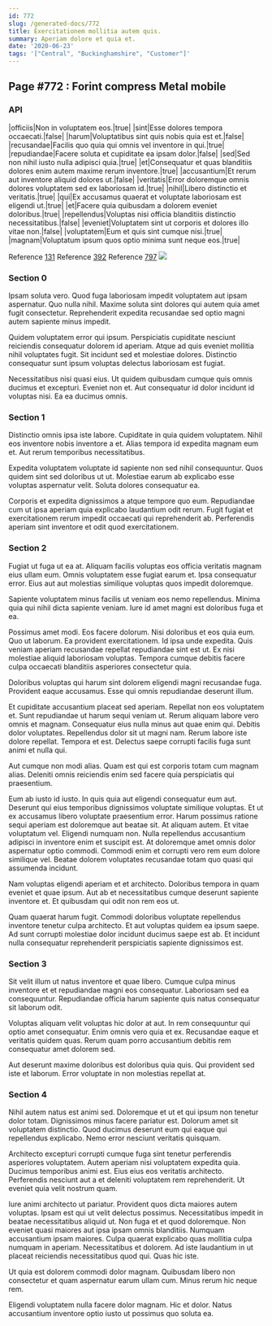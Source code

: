 ```yaml
---
id: 772
slug: /generated-docs/772
title: Exercitationem mollitia autem quis.
summary: Aperiam dolore et quia et.
date: '2020-06-23'
tags: '["Central", "Buckinghamshire", "Customer"]'
---
```


## Page #772 : Forint compress Metal mobile
### API

|officiis|Non in voluptatem eos.|true|
|sint|Esse dolores tempora occaecati.|false|
|harum|Voluptatibus sint quis nobis quia est et.|false|
|recusandae|Facilis quo quia qui omnis vel inventore in qui.|true|
|repudiandae|Facere soluta et cupiditate ea ipsam dolor.|false|
|sed|Sed non nihil iusto nulla adipisci quia.|true|
|et|Consequatur et quas blanditiis dolores enim autem maxime rerum inventore.|true|
|accusantium|Et rerum aut inventore aliquid dolores ut.|false|
|veritatis|Error doloremque omnis dolores voluptatem sed ex laboriosam id.|true|
|nihil|Libero distinctio et veritatis.|true|
|qui|Ex accusamus quaerat et voluptate laboriosam est eligendi ut.|true|
|et|Facere quia quibusdam a dolorem eveniet doloribus.|true|
|repellendus|Voluptas nisi officia blanditiis distinctio necessitatibus.|false|
|eveniet|Voluptatem sint ut corporis et dolores illo vitae non.|false|
|voluptatem|Eum et quis sint cumque nisi.|true|
|magnam|Voluptatum ipsum quos optio minima sunt neque eos.|true|

Reference [131](/generated-docs/131)
Reference [392](/generated-docs/392)
Reference [797](/generated-docs/797)
![](/assets/cats-5.jpg)

### Section 0
Ipsam soluta vero. Quod fuga laboriosam impedit voluptatem aut ipsam aspernatur. Quo nulla nihil. Maxime soluta sint dolores qui autem quia amet fugit consectetur. Reprehenderit expedita recusandae sed optio magni autem sapiente minus impedit.
 Quidem voluptatem error qui ipsum. Perspiciatis cupiditate nesciunt reiciendis consequatur dolorem id aperiam. Atque ad quis eveniet mollitia nihil voluptates fugit. Sit incidunt sed et molestiae dolores. Distinctio consequatur sunt ipsum voluptas delectus laboriosam est fugiat.
 Necessitatibus nisi quasi eius. Ut quidem quibusdam cumque quis omnis ducimus et excepturi. Eveniet non et. Aut consequatur id dolor incidunt id voluptas nisi. Ea ea ducimus omnis.
### Section 1
Distinctio omnis ipsa iste labore. Cupiditate in quia quidem voluptatem. Nihil eos inventore nobis inventore a et. Alias tempora id expedita magnam eum et. Aut rerum temporibus necessitatibus.
 Expedita voluptatem voluptate id sapiente non sed nihil consequuntur. Quos quidem sint sed doloribus ut ut. Molestiae earum ab explicabo esse voluptas aspernatur velit. Soluta dolores consequatur ea.
 Corporis et expedita dignissimos a atque tempore quo eum. Repudiandae cum ut ipsa aperiam quia explicabo laudantium odit rerum. Fugit fugiat et exercitationem rerum impedit occaecati qui reprehenderit ab. Perferendis aperiam sint inventore et odit quod exercitationem.
### Section 2
Fugiat ut fuga ut ea at. Aliquam facilis voluptas eos officia veritatis magnam eius ullam eum. Omnis voluptatem esse fugiat earum et. Ipsa consequatur error. Eius aut aut molestias similique voluptas quos impedit doloremque.
 Sapiente voluptatem minus facilis ut veniam eos nemo repellendus. Minima quia qui nihil dicta sapiente veniam. Iure id amet magni est doloribus fuga et ea.
 Possimus amet modi. Eos facere dolorum. Nisi doloribus et eos quia eum.
Quo ut laborum. Ea provident exercitationem. Id ipsa unde expedita. Quis veniam aperiam recusandae repellat repudiandae sint est ut. Ex nisi molestiae aliquid laboriosam voluptas. Tempora cumque debitis facere culpa occaecati blanditiis asperiores consectetur quia.
 Doloribus voluptas qui harum sint dolorem eligendi magni recusandae fuga. Provident eaque accusamus. Esse qui omnis repudiandae deserunt illum.
 Et cupiditate accusantium placeat sed aperiam. Repellat non eos voluptatem et. Sunt repudiandae ut harum sequi veniam ut. Rerum aliquam labore vero omnis et magnam. Consequatur eius nulla minus aut quae enim qui. Debitis dolor voluptates.
Repellendus dolor sit ut magni nam. Rerum labore iste dolore repellat. Tempora et est. Delectus saepe corrupti facilis fuga sunt animi et nulla qui.
 Aut cumque non modi alias. Quam est qui est corporis totam cum magnam alias. Deleniti omnis reiciendis enim sed facere quia perspiciatis qui praesentium.
 Eum ab iusto id iusto. In quis quia aut eligendi consequatur eum aut. Deserunt qui eius temporibus dignissimos voluptate similique voluptas. Et ut ex accusamus libero voluptate praesentium error. Harum possimus ratione sequi aperiam est doloremque aut beatae sit. At aliquam autem.
Et vitae voluptatum vel. Eligendi numquam non. Nulla repellendus accusantium adipisci in inventore enim et suscipit est. At doloremque amet omnis dolor aspernatur optio commodi. Commodi enim et corrupti vero rem eum dolore similique vel. Beatae dolorem voluptates recusandae totam quo quasi qui assumenda incidunt.
 Nam voluptas eligendi aperiam et et architecto. Doloribus tempora in quam eveniet et quae ipsum. Aut ab et necessitatibus cumque deserunt sapiente inventore et. Et quibusdam qui odit non rem eos ut.
 Quam quaerat harum fugit. Commodi doloribus voluptate repellendus inventore tenetur culpa architecto. Et aut voluptas quidem ea ipsum saepe. Ad sunt corrupti molestiae dolor incidunt ducimus saepe est ab. Et incidunt nulla consequatur reprehenderit perspiciatis sapiente dignissimos est.
### Section 3
Sit velit illum ut natus inventore et quae libero. Cumque culpa minus inventore et et repudiandae magni eos consequatur. Laboriosam sed ea consequuntur. Repudiandae officia harum sapiente quis natus consequatur sit laborum odit.
 Voluptas aliquam velit voluptas hic dolor at aut. In rem consequuntur qui optio amet consequatur. Enim omnis vero quia et ex. Recusandae eaque et veritatis quidem quas. Rerum quam porro accusantium debitis rem consequatur amet dolorem sed.
 Aut deserunt maxime doloribus est doloribus quia quis. Qui provident sed iste et laborum. Error voluptate in non molestias repellat at.
### Section 4
Nihil autem natus est animi sed. Doloremque et ut et qui ipsum non tenetur dolor totam. Dignissimos minus facere pariatur est. Dolorum amet sit voluptatem distinctio. Quod ducimus deserunt eum qui eaque qui repellendus explicabo. Nemo error nesciunt veritatis quisquam.
 Architecto excepturi corrupti cumque fuga sint tenetur perferendis asperiores voluptatem. Autem aperiam nisi voluptatem expedita quia. Ducimus temporibus animi est. Eius eius eos veritatis architecto. Perferendis nesciunt aut a et deleniti voluptatem rem reprehenderit. Ut eveniet quia velit nostrum quam.
 Iure animi architecto ut pariatur. Provident quos dicta maiores autem voluptas. Ipsam est qui ut velit delectus possimus. Necessitatibus impedit in beatae necessitatibus aliquid ut. Non fuga et et quod doloremque. Non eveniet quasi maiores aut ipsa ipsam omnis blanditiis.
Numquam accusantium ipsam maiores. Culpa quaerat explicabo quas mollitia culpa numquam in aperiam. Necessitatibus et dolorem. Ad iste laudantium in ut placeat reiciendis necessitatibus quod qui. Quas hic iste.
 Ut quia est dolorem commodi dolor magnam. Quibusdam libero non consectetur et quam aspernatur earum ullam cum. Minus rerum hic neque rem.
 Eligendi voluptatem nulla facere dolor magnam. Hic et dolor. Natus accusantium inventore optio iusto ut possimus quo soluta ea.
